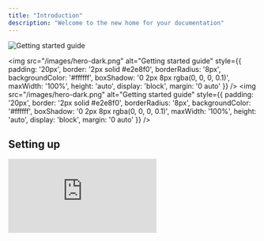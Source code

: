 ```yaml
---
title: "Introduction"
description: "Welcome to the new home for your documentation"
---
```

<img src="/images/hero-dark.png" alt="Getting started guide" />

<img 
  src="/images/hero-dark.png" 
  alt="Getting started guide" 
  style={{
    padding: '20px',
    border: '2px solid #e2e8f0',
    borderRadius: '8px',
    backgroundColor: '#ffffff',
    boxShadow: '0 2px 8px rgba(0, 0, 0, 0.1)',
    maxWidth: '100%',
    height: 'auto',
    display: 'block',
    margin: '0 auto'
  }}
/>
<img 
  src="/images/hero-dark.png" 
  alt="Getting started guide" 
  style={{
    padding: '20px',
    border: '2px solid #e2e8f0',
    borderRadius: '8px',
    backgroundColor: '#ffffff',
    boxShadow: '0 2px 8px rgba(0, 0, 0, 0.1)',
    maxWidth: '100%',
    height: 'auto',
    display: 'block',
    margin: '0 auto'
  }}
/>


## Setting up

<Frame>
<iframe src="https://www.youtube.com/embed/BjiU1D4dj9s" title="YouTube video player" className="w-full aspect-video rounded-xl" frameborder="0" allowFullScreen />
</Frame>

<iframe src="https://www.youtube.com/embed/BjiU1D4dj9s" title="YouTube video player" className="w-full aspect-video rounded-xl" frameborder="0" allowFullScreen />

Get your documentation site up and running in minutes.

<Card title="Start here" icon="rocket" horizontal href="/quickstart">
  Follow our three step quickstart guide.
</Card>

## Make it yours

Design a docs site that looks great and empowers your users. asdf

<iframe src="https://www.youtube.com/embed/BjiU1D4dj9s" title="YouTube video player" className="w-full aspect-video rounded-xl" frameborder="0" allowFullScreen />

<Columns cols={2}>
  <Card title="Edit locally" icon="pen-to-square" href="/development">
    Edit your docs locally and preview them in real time.
  </Card>
  <Card title="Customize your site" icon="palette" href="/essentials/settings">
    Customize the design and colors of your site to match your brand.
  </Card>
  <Card title="Set up navigation" icon="map" href="/essentials/navigation">
    Organize your docs to help users find what they need and succeed with your product.
  </Card>
  <Card title="API documentation" icon="terminal" href="/api-reference/introduction">
    Auto-generate API documentation from OpenAPI specifications.
  </Card>
</Columns>

## Create beautiful pages

Everything you need to create world-class documentation.

<Columns cols={2}>
  <Card title="Write with MDX" icon="pen-fancy" href="/essentials/markdown">
    Use MDX to style your docs pages.
  </Card>
  <Card title="Code samples" icon="code" href="/essentials/code">
    Add sample code to demonstrate how to use your product.
  </Card>
  <Card title="Images" icon="image" href="/essentials/images">
    Display images and other media.
  </Card>
  <Card title="Reusable snippets" icon="recycle" href="/essentials/reusable-snippets">
    Write once and reuse across your docs.
  </Card>
</Columns>

## Need inspiration?

<Card title="See complete examples" icon="stars" href="https://mintlify.com/customers">
  Browse our showcase of exceptional documentation sites.
</Card>
